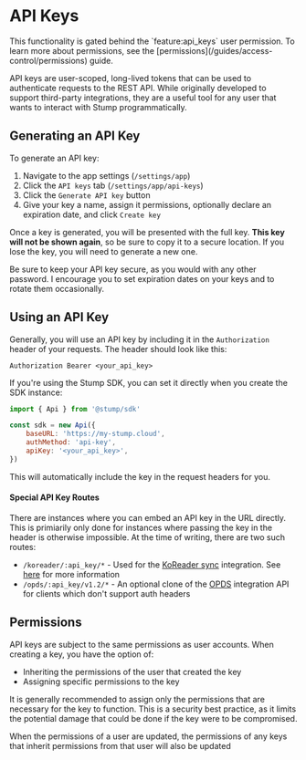 
# API Keys

<Callout emoji="🔐">
	This functionality is gated behind the `feature:api_keys` user permission. To learn more about
	permissions, see the [permissions](/guides/access-control/permissions) guide.
</Callout>

API keys are user-scoped, long-lived tokens that can be used to authenticate requests to the REST API. While originally developed to support third-party integrations, they are a useful tool for any user that wants to interact with Stump programmatically.

## Generating an API Key

To generate an API key:

1. Navigate to the app settings (`/settings/app`)
2. Click the `API keys` tab (`/settings/app/api-keys`)
3. Click the `Generate API key` button
4. Give your key a name, assign it permissions, optionally declare an expiration date, and click `Create key`

Once a key is generated, you will be presented with the full key. **This key will not be shown again**, so be sure to copy it to a secure location. If you lose the key, you will need to generate a new one.

<Callout type="error" emoji="⚠️">
	Be sure to keep your API key secure, as you would with any other password. I encourage you to set
	expiration dates on your keys and to rotate them occasionally.
</Callout>

## Using an API Key

Generally, you will use an API key by including it in the `Authorization` header of your requests. The header should look like this:

```
Authorization Bearer <your_api_key>
```

If you're using the Stump SDK, you can set it directly when you create the SDK instance:

```javascript
import { Api } from '@stump/sdk'

const sdk = new Api({
	baseURL: 'https://my-stump.cloud',
	authMethod: 'api-key',
	apiKey: '<your_api_key>',
})
```

This will automatically include the key in the request headers for you.

#### Special API Key Routes

There are instances where you can embed an API key in the URL directly. This is primiarily only done for instances where passing the key in the header is otherwise impossible. At the time of writing, there are two such routes:

- `/koreader/:api_key/*` - Used for the [KoReader sync](https://koreader.rocks) integration. See [here](/guides/integrations/koreader) for more information
- `/opds/:api_key/v1.2/*` - An optional clone of the [OPDS](/guides/opds) integration API for clients which don't support auth headers

## Permissions

API keys are subject to the same permissions as user accounts. When creating a key, you have the option of:

- Inheriting the permissions of the user that created the key
- Assigning specific permissions to the key

It is generally recommended to assign only the permissions that are necessary for the key to function. This is a security best practice, as it limits the potential damage that could be done if the key were to be compromised.

<Callout emoji="ℹ️" type="info">
	When the permissions of a user are updated, the permissions of any keys that inherit permissions
	from that user will also be updated
</Callout>
